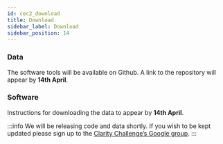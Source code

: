 ```yaml
---
id: cec2_download
title: Download
sidebar_label: Download
sidebar_position: 14
---
```


### Data

The software tools will be available on Github. A link to the repository will appear by **14th April**.

### Software

Instructions for downloading the data to appear by **14th April**.

:::info
We will be releasing code and data shortly. If you wish to be kept updated please sign up to the [Clarity Challenge’s Google group](https://groups.google.com/g/clarity-challenge).
:::

